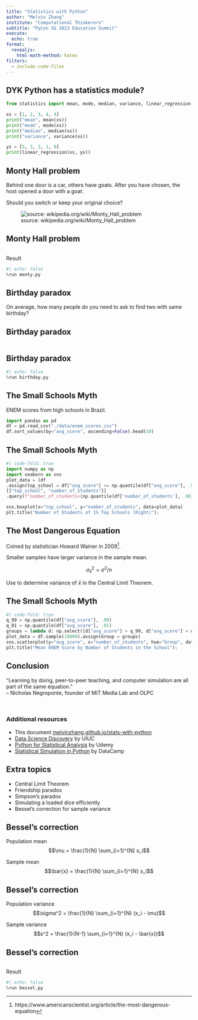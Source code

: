 ```yaml
---
title: "Statistics with Python"
author: "Melvin Zhang"
institute: "Computational Thinkerers"
subtitle: "PyCon SG 2023 Education Summit"
execute:
  echo: true
format: 
  revealjs:
    html-math-method: katex
filters: 
  - include-code-files
---
```


## DYK Python has a statistics module?

```python
from statistics import mean, mode, median, variance, linear_regression

xs = [1, 2, 3, 4, 4]
print("mean", mean(xs))
print("mode", mode(xs))
print("median", median(xs))
print("variance", variance(xs))

ys = [5, 3, 2, 1, 0]
print(linear_regression(xs, ys))
```

## Monty Hall problem

Behind one door is a car, others have goats. After you have chosen, the host opened a door with a goat.

Should you switch or keep your original choice?

![source: wikipedia.org/wiki/Monty_Hall_problem](https://upload.wikimedia.org/wikipedia/commons/3/3f/Monty_open_door.svg)

## Monty Hall problem

```.python
```

Result
```python
#| echo: false
%run monty.py
```

## Birthday paradox

On average, how many people do you need to ask to find two with same birthday?

## Birthday paradox

```.python
```

## Birthday paradox

```python
#| echo: false
%run birthday.py
```

## The Small Schools Myth

ENEM scores from high schools in Brazil.

```python
import pandas as pd
df = pd.read_csv("./data/enem_scores.csv")
df.sort_values(by="avg_score", ascending=False).head(10)
```

## The Small Schools Myth

```python
#| code-fold: true
import numpy as np
import seaborn as sns
plot_data = (df
.assign(top_school = df["avg_score"] >= np.quantile(df["avg_score"], .99))
[["top_school", "number_of_students"]]
.query(f"number_of_students<{np.quantile(df['number_of_students'], .98)}")) # remove outliers

sns.boxplot(x="top_school", y="number_of_students", data=plot_data)
plt.title("Number of Students of 1% Top Schools (Right)");
```

## The Most Dangerous Equation

Coined by statistician Howard Wainer in 2009[^1].

[^1]: https://www.americanscientist.org/article/the-most-dangerous-equation

Smaller samples have larger variance in the sample mean.

$$\sigma_{\bar{x}}^2 = \sigma^2 / n$$

Use to determine variance of $\bar{x}$ in the Central Limit Theorem.

## The Small Schools Myth

```python
#| code-fold: true
q_99 = np.quantile(df["avg_score"], .99)
q_01 = np.quantile(df["avg_score"], .01)
groups = lambda d: np.select([d["avg_score"] > q_99, d["avg_score"] < q_01], ["Top", "Bottom"], "Middle")
plot_data = df.sample(10000).assign(Group = groups)
sns.scatterplot(y="avg_score", x="number_of_students", hue="Group", data=plot_data)
plt.title("Mean ENEM Score by Number of Students in the School");
```

## Conclusion

"Learning by doing, peer-to-peer teaching, and computer simulation are all part of the same equation." <br>
-- Nicholas Negroponte, founder of MIT Media Lab and OLPC

<br>

### Additional resources
* This document [melvinzhang.github.io/stats-with-python](https://melvinzhang.github.io/stats-with-python/)
* [Data Science Discovery](https://discovery.cs.illinois.edu/) by UIUC
* [Python for Statistical Analysis](https://www.udemy.com/course/python-for-statistical-analysis/) by Udemy
* [Statistical Simulation in Python](https://www.datacamp.com/courses/statistical-simulation-in-python) by DataCamp

## Extra topics

* Central Limit Theorem
* Friendship paradox
* Simpson's paradox
* Simulating a loaded dice efficiently
* Bessel's correction for sample variance

## Bessel's correction

Population mean
$$\mu = \frac{1}{N} \sum_{i=1}^{N} x_i$$

Sample mean
$$\bar{x} = \frac{1}{N} \sum_{i=1}^{N} x_i$$


## Bessel's correction

Population variance
$$\sigma^2 = \frac{1}{N} \sum_{i=1}^{N} (x_i - \mu)$$

Sample variance
$$s^2 = \frac{1}{N-1} \sum_{i=1}^{N} (x_i - \bar{x})$$


## Bessel's correction

```.python
```

Result
```python
#| echo: false
%run bessel.py
```
